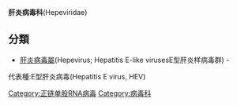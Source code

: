 {{Automatic taxobox
| taxon = Hepeviridae
| authority = 
| virus_group = iv
}}

'''肝炎病毒科'''(Hepeviridae)

==分類==
*[[肝炎病毒屬|肝炎病毒屬]](Hepevirus; Hepatitis E-like virusesE型肝炎样病毒群) - 
代表種:E型肝炎病毒(Hepatitis E virus, HEV)

{{taxonbar}}
[[Category:正链单股RNA病毒|Category:正链单股RNA病毒]]
[[Category:病毒科|Category:病毒科]]
{{virus-stub}}